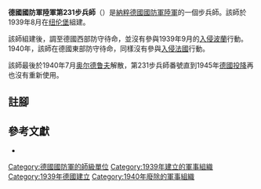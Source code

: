 {{infobox military unit
|unit_name = 德國國防軍陸軍第231步兵師
|image =
|image_size =
|dates = 1939年8月至1940年7月
|country = {{flag|Nazi Germany}}
|branch = [[納粹德國陸軍|陸軍]]
|type = [[步兵|步兵]]
|role =
|size = [[师_(军队)|師]]
|command_structure =
|garrison =
|garrison_label =
|nickname =
|motto =
|colors =
|colors_label =
|march =
|mascot =
|battles =
}}

'''德國國防軍陸軍第231步兵師'''（{{lang-de|'''231. Infanterie-Division'''}}）是[[納粹德國|納粹德國]][[德國國防軍|國防軍]][[納粹德國陸軍|陸軍]]的一個步兵師。該師於1939年8月在[[纽伦堡|纽伦堡]]組建{{cfn|Mitcham|y=2007}}。

該師組建後，調至德國西部防守待命，並沒有參與1939年9月的[[波蘭戰役|入侵波蘭]]行動。1940年，該師在德國東部防守待命，同樣沒有參與[[法國戰役|入侵法國]]行動。

該師最後於1940年7月[[奥尔德鲁夫|奥尔德鲁夫]]解散，第231步兵師番號直到1945年[[第二次世界大戰歐洲戰場的結束|德國投降]]再也沒有重新使用。

== 註腳 ==
{{reflist}}

== 參考文獻 ==
* {{Cite book|last=Mitcham |first=Samuel W., Jr.|author-link=Samuel W. Mitcham|title=German Order of Battle, Volume One: 1st – 290th Infantry Divisions in WWII|year=2007|publisher=Stackpole Books|location=PA; United States of America|isbn=978-0-8117-3416-5|ref={{sfnRef|Mitcham|y=2007}}}}

{{mil-stub}}
{{德國國防軍陸軍的步兵師}}
[[Category:德國國防軍的師級單位|Category:德國國防軍的師級單位]]
[[Category:1939年建立的軍事組織|Category:1939年建立的軍事組織]]
[[Category:1939年德國建立|Category:1939年德國建立]]
[[Category:1940年廢除的軍事組織|Category:1940年廢除的軍事組織]]